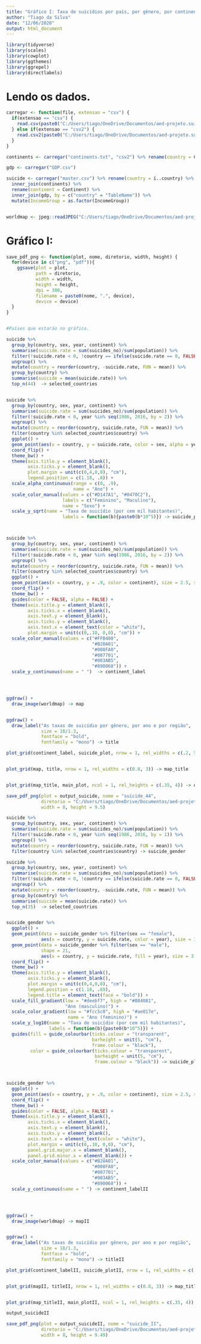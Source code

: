 ```yaml
---
title: "Gráfico I: Taxa de suicídios por país, por gênero, por continente e por ano"
author: "Tiago da Silva"
date: "12/06/2020"
output: html_document
---
```


```r
library(tidyverse)
library(scales)
library(cowplot)
library(ggthemes)
library(ggrepel)
library(directlabels)
```

# Lendo os dados.

```r

carregar <- function(file, extensao = "csv") {
  if(extensao == "csv") {
    read.csv(paste0("C:/Users/tiago/OneDrive/Documentos/aed-projeto.suicidio/data/", file))
  } else if(extensao == "csv2") {
    read.csv2(paste0("C:/Users/tiago/OneDrive/Documentos/aed-projeto.suicidio/data/", file))
  }
}

continents <- carregar("continents.txt", "csv2") %>% rename(country = Country)

gdp <- carregar("GDP.csv")

suicide <- carregar("master.csv") %>% rename(country = ï..country) %>%
  inner_join(continents) %>%
  rename(continent = Continent) %>%
  inner_join(gdp, by = c("country" = "TableName")) %>%
  mutate(IncomeGroup = as.factor(IncomeGroup))


worldmap <- jpeg::readJPEG("C:/Users/tiago/OneDrive/Documentos/aed-projeto.suicidio/data/world_map.jpg")

```


# Gráfico I:

```r


save_pdf_png <- function(plot, nome, diretorio, width, height) {
  for(device in c("png", "pdf")){
    ggsave(plot = plot,
           path = diretorio,
           width = width,
           height = height,
           dpi = 300,
           filename = paste0(nome, ".", device),
           device = device)
  }
}


#Países que estarão no gráfico.

suicide %>%
  group_by(country, sex, year, continent) %>%
  summarise(suicide.rate = sum(suicides_no)/sum(population)) %>%
  filter(!suicide.rate < 0, !country == ifelse(suicide.rate == 0, FALSE, TRUE)) %>%
  ungroup() %>%
  mutate(country = reorder(country, -suicide.rate, FUN = mean)) %>%
  group_by(country) %>%
  summarise(suicide = mean(suicide.rate)) %>%
  top_n(44)  -> selected_countries


suicide %>%
  group_by(country, sex, year, continent) %>%
  summarise(suicide.rate = sum(suicides_no)/sum(population)) %>%
  filter(!suicide.rate < 0, year %in% seq(1986, 2016, by = 2)) %>%
  ungroup() %>%
  mutate(country = reorder(country, suicide.rate, FUN = mean)) %>%
  filter(country %in% selected_countries$country) %>%
  ggplot() +
  geom_point(aes(x = country, y = suicide.rate, color = sex, alpha = year), size = 3.5) +
  coord_flip() +
  theme_bw() +
  theme(axis.title.y = element_blank(),
        axis.ticks.y = element_blank(),
        plot.margin = unit(c(0,4,0,0), "cm"),
        legend.position = c(1.18, .8)) +
  scale_alpha_continuous(range = c(0, .9),
                         name = "Ano") +
  scale_color_manual(values = c("#D147A1", "#0470C2"),
                     labels = c("Feminino", "Maculino"),
                     name = "Sexo") +
  scale_y_sqrt(name = "Taxa de suicídio (por cem mil habitantes)",
                     labels = function(b){paste0(b*10^5)}) -> suicide_plot



suicide %>% 
  group_by(country, sex, year, continent) %>%
  summarise(suicide.rate = sum(suicides_no)/sum(population)) %>%
  filter(!suicide.rate < 0, year %in% seq(1986, 2016, by = 2)) %>%
  ungroup() %>%
  mutate(country = reorder(country, suicide.rate, FUN = mean)) %>%
  filter(country %in% selected_countries$country) %>%
  ggplot() +
  geom_point(aes(x = country, y = .9, color = continent), size = 2.5, shape = 15) +
  coord_flip() +
  theme_bw() +
  guides(color = FALSE, alpha = FALSE) +
  theme(axis.title.y = element_blank(),
        axis.ticks.x = element_blank(),
        axis.text.y = element_blank(),
        axis.ticks.y = element_blank(),
        axis.text.x = element_text(color = "white"),
        plot.margin = unit(c(0,.10, 0,0), "cm")) +
  scale_color_manual(values = c("#FFB400",
                                "#B20A01",
                                "#008FA0",
                                "#007701",
                                "#003AB5",
                                "#890068")) +
  scale_y_continuous(name = " ")  -> continent_label




ggdraw() +
  draw_image(worldmap) -> map


ggdraw() +
  draw_label("As taxas de suicídio por gênero, por ano e por região",
             size = 18/1.3,
             fontface = "bold",
             fontfamily = "mono") -> title

plot_grid(continent_label, suicide_plot, nrow = 1, rel_widths = c(.2, 5)) -> main_plot


plot_grid(map, title, nrow = 1, rel_widths = c(0.8, 3)) -> map_title


plot_grid(map_title, main_plot, ncol = 1, rel_heights = c(.35, 4)) -> output_suicide

save_pdf_png(plot = output_suicide, nome = "suicide_44", 
             diretorio = "C:/Users/tiago/OneDrive/Documentos/aed-projeto.suicidio/output",
             width = 8, height = 9.5)

```

```r

suicide %>%
  group_by(country, sex, year, continent) %>%
  summarise(suicide.rate = sum(suicides_no)/sum(population)) %>%
  filter(!suicide.rate < 0, year %in% seq(1986, 2016, by = 1)) %>%
  ungroup() %>%
  mutate(country = reorder(country, suicide.rate, FUN = mean)) %>%
  filter(country %in% selected_countries$country) -> suicide_gender

suicide %>%
  group_by(country, sex, year, continent) %>%
  summarise(suicide.rate = sum(suicides_no)/sum(population)) %>%
  filter(!suicide.rate < 0, !country == ifelse(suicide.rate == 0, FALSE, TRUE)) %>%
  ungroup() %>%
  mutate(country = reorder(country, -suicide.rate, FUN = mean)) %>%
  group_by(country) %>%
  summarise(suicide = mean(suicide.rate)) %>%
  top_n(35)  -> selected_countries


suicide_gender %>%
  ggplot() +
  geom_point(data = suicide_gender %>% filter(sex == "female"), 
             aes(x = country, y = suicide.rate, color = year), size = 3.5) +
  geom_point(data = suicide_gender %>% filter(sex == "male"),
             shape = 21,
             aes(x = country, y = suicide.rate, fill = year), size = 3.5, color = "transparent") +
  coord_flip() +
  theme_bw() +
  theme(axis.title.y = element_blank(),
        axis.ticks.y = element_blank(),
        plot.margin = unit(c(0,4,0,0), "cm"),
        legend.position = c(1.18, .69),
        legend.title = element_text(face = "bold")) +
  scale_fill_gradient(low = "#deebf7", high = "#084081",
                      "Ano (masculino)") + 
  scale_color_gradient(low = "#fcc5c0", high = "#ae017e",
                       name = "Ano (feminino)") +
  scale_y_log10(name = "Taxa de suicídio (por cem mil habitantes)",
                labels = function(b){paste0(b*10^5)}) +
  guides(fill = guide_colourbar(ticks.colour = "transparent", 
                                barheight = unit(5, "cm"),
                                frame.colour = "black"),
         color = guide_colourbar(ticks.colour = "transparent", 
                                 barheight = unit(5, "cm"),
                                 frame.colour = "black")) -> suicide_plotII



suicide_gender %>%
  ggplot() +
  geom_point(aes(x = country, y = .9, color = continent), size = 2.5, shape = 15) +
  coord_flip() +
  theme_bw() +
  guides(color = FALSE, alpha = FALSE) +
  theme(axis.title.y = element_blank(),
        axis.ticks.x = element_blank(),
        axis.text.y = element_blank(),
        axis.ticks.y = element_blank(),
        axis.text.x = element_text(color = "white"),
        plot.margin = unit(c(0,.10, 0,0), "cm"),
        panel.grid.major.x = element_blank(),
        panel.grid.minor.x = element_blank()) +
  scale_color_manual(values = c("#B20A01",
                                "#008FA0",
                                "#007701",
                                "#003AB5",
                                "#890068")) +
  scale_y_continuous(name = " ") -> continent_labelII




ggdraw() +
  draw_image(worldmap) -> mapII


ggdraw() +
  draw_label("As taxas de suicídio por gênero, por ano e por região",
             size = 18/1.3,
             fontface = "bold",
             fontfamily = "mono") -> titleII

plot_grid(continent_labelII, suicide_plotII, nrow = 1, rel_widths = c(.2, 5)) -> main_plotII


plot_grid(mapII, titleII, nrow = 1, rel_widths = c(0.8, 3)) -> map_titleII


plot_grid(map_titleII, main_plotII, ncol = 1, rel_heights = c(.35, 4)) -> output_suicideII

output_suicideII

save_pdf_png(plot = output_suicideII, nome = "suicide_II", 
             diretorio = "C:/Users/tiago/OneDrive/Documentos/aed-projeto.suicidio/output",
             width = 8, height = 9.49)


```




